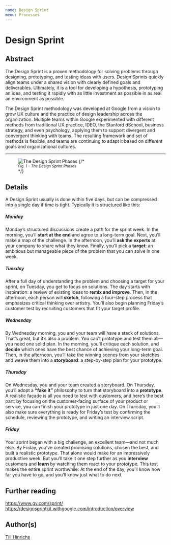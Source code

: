 ```yaml
---
name: Design Sprint
menu: Processes
---
```


# Design Sprint

## Abstract

The Design Sprint is a proven methodology for solving problems through designing, prototyping, and testing ideas with users. 
Design Sprints quickly align teams under a shared vision with clearly defined goals and deliverables. 
Ultimately, it is a tool for developing a hypothesis, prototyping an idea, and testing it rapidly with as little investment as possible in as real an environment as possible.

The Design Sprint methodology was developed at Google from a vision to grow UX culture and the practice of design leadership across the organization. 
Multiple teams within Google experimented with different methods from traditional UX practice, IDEO, the Stanford dSchool, business strategy, and even psychology, applying them to support divergent and convergent thinking with teams. 
The resulting framework and set of methods is flexible, and teams are continuing to adapt it based on different goals and organizational cultures.

---

<figure>
    <img style={{ maxWidth: '100%' }} src="/public/images/DESIGN_SPRINT_PHASES.svg" alt="The Design Sprint Phases" />
    {/* <figcaption style={{ opacity: 0.5 }}><small><i>Fig. 1 – The Design Sprint Phases</i></small></figcaption> */}
</figure>

## Details

A Design Sprint usually is done within five days, but can be compressed into a single day if time is tight.
Typically it is structured like this:

##### Monday
Monday’s structured discussions create a path for the sprint week. 
In the morning, you’ll **start at the end** and agree to a long-term goal. 
Next, you’ll make a map of the challenge. In the afternoon, you’ll **ask the experts** at your company to share what they know. 
Finally, you’ll pick a **target**: an ambitious but manageable piece of the problem that you can solve in one week.

##### Tuesday
After a full day of understanding the problem and choosing a target for your sprint, on Tuesday, you get to focus on solutions. 
The day starts with inspiration: a review of existing ideas to **remix and improve**. 
Then, in the afternoon, each person will **sketch**, following a four-step process that emphasizes critical thinking over artistry. 
You’ll also begin planning Friday’s customer test by recruiting customers that fit your target profile.

##### Wednesday
By Wednesday morning, you and your team will have a stack of solutions. 
That’s great, but it’s also a problem. You can’t prototype and test them all—you need one solid plan. 
In the morning, you’ll critique each solution, and **decide** which ones have the best chance of achieving your long-term goal. 
Then, in the afternoon, you’ll take the winning scenes from your sketches and weave them into a **storyboard**: a step-by-step plan for your prototype.

##### Thursday
On Wednesday, you and your team created a storyboard. 
On Thursday, you’ll adopt a **“fake it”** philosophy to turn that storyboard into a **prototype**. 
A realistic façade is all you need to test with customers, and here’s the best part: 
by focusing on the customer-facing surface of your product or service, you can finish your prototype in just one day. 
On Thursday, you’ll also make sure everything is ready for Friday’s test by confirming the schedule, reviewing the prototype, and writing an interview script.

##### Friday
Your sprint began with a big challenge, an excellent team—and not much else. 
By Friday, you’ve created promising solutions, chosen the best, and built a realistic prototype. 
That alone would make for an impressively productive week. 
But you’ll take it one step further as you **interview** customers and **learn** by watching them react to your prototype. 
This test makes the entire sprint worthwhile: At the end of the day, you’ll know how far you have to go, and you’ll know just what to do next.

## Further reading  
https://www.gv.com/sprint/  
https://designsprintkit.withgoogle.com/introduction/overview  

## Author(s) 
[Till Hinrichs](https://www.tillhinrichs.de)